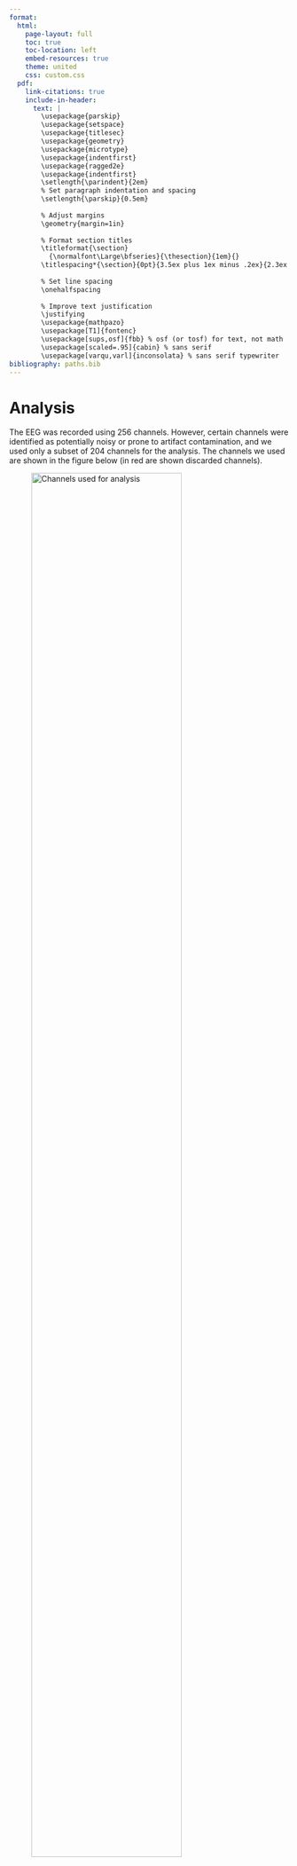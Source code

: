 ```yaml
---
format:
  html:
    page-layout: full
    toc: true
    toc-location: left
    embed-resources: true
    theme: united
    css: custom.css
  pdf:
    link-citations: true
    include-in-header: 
      text: |
        \usepackage{parskip}
        \usepackage{setspace}
        \usepackage{titlesec}
        \usepackage{geometry}
        \usepackage{microtype}
        \usepackage{indentfirst}
        \usepackage{ragged2e}
        \usepackage{indentfirst}
        \setlength{\parindent}{2em}
        % Set paragraph indentation and spacing
        \setlength{\parskip}{0.5em}
        
        % Adjust margins
        \geometry{margin=1in}
        
        % Format section titles
        \titleformat{\section}
          {\normalfont\Large\bfseries}{\thesection}{1em}{}
        \titlespacing*{\section}{0pt}{3.5ex plus 1ex minus .2ex}{2.3ex plus .2ex}
        
        % Set line spacing
        \onehalfspacing
        
        % Improve text justification
        \justifying
        \usepackage{mathpazo}
        \usepackage[T1]{fontenc}
        \usepackage[sups,osf]{fbb} % osf (or tosf) for text, not math
        \usepackage[scaled=.95]{cabin} % sans serif
        \usepackage[varqu,varl]{inconsolata} % sans serif typewriter
bibliography: paths.bib
---
```


# Analysis

The EEG was recorded using 256 channels. However, certain channels were identified as potentially noisy or prone to artifact contamination, and we used only a subset of 204 channels for the analysis. The channels we used are shown in the figure below (in red are shown discarded channels).

![Channels used for analysis](figures/eeg_montage_plot.png){#fig-channels width=80%}


##  Preprocessing and EEG analysis
Initially 48 subjects  were included into  this analysis. 
EEG  data were analysed using MNE Python (@gramfort2013MEGEEGData, version 1.7). Data were recorded with the resolution 1000 Hz and  during the analysis resampled to 250 Hz and  notch filtered at 50 Hz to eleminate line power noise. A bandpass filter between 1 and 40 Hz was applied  using FIR filter. Bad channels were identified using the Python implementation of the Preprocessing Pipeline (PREP, @bigdely-shamlo2015PREPPipelineStandardized), were temporarily excluded from analysis and  later extrapolated after performing Independent Component Analysis (ICA).

Dataset was epoched into 5s intervals, with 3s overlap between epochs (1.5s on each side).
The Autoreject library [@jas2017AutorejectAutomatedArtifact] was used to detect and remove epochs containg  huge artifacts (epochs identified as bad on more than 40% bad channels were discarded). ICA was  performed on the data using a variable number of the components determined by capturing 99% of cumulative variance. The picard method was employed
with the settings `fit_params=dict(ortho=False, extended=True)`, which aligns with `FastICA` algorithm [@ablin2018FasterIndependentComponent].

The ICA components were visually inspected and those identified as artifacts  were removed. The data were then reconstructed using the remaining components.
For the further analysis, we computed the power spectral density (PSD) using the Welch method. PSD calculations were performed for each epoch and then averaged across epochs. The specparam algorithm (formerly known as fooof, [@donoghue2020ParameterizingNeuralPower]) was applied with the following parameters: freq_range = [1, 40], peak_width_limits = [1, 6], min_peak_height = 0.15, (? need to decided if 0.05 or 0.15) peak_threshold = 2.0, and max_n_peaks = 6.

Similarly to @mckeown2023TestretestReliabilitySpectral, we  excluded participants with specparam model fits < 0.9 R2 on more than 50% of the channels. Given the above criterium 4 subjects were identified as those to be exluded from analysis: `102 103 126 151`. 
<!-- (Check 139?) -->

## Results
I manually checked data:

- really  good quality 101, 105, 107,112 , 113,114, 115, 122, 123, 127, 128 , 131, 134, 135, 136, 137, 139 , 142, 143, 144, 149, 152
- good 108, 116, 124, 125, 138 , 145, 146, 148

- medium quality 104, 106, 109 , 110 , 111, 118, 119, 120, 121, 129, 132, 140, 147, 150



# Bibliography